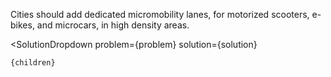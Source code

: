 

Cities should add dedicated micromobility lanes, for motorized scooters, e-bikes, and microcars, in high density areas.

  <SolutionDropdown 
    problem={problem} 
    solution={solution}
  >
    {children}
  </SolutionDropdown>